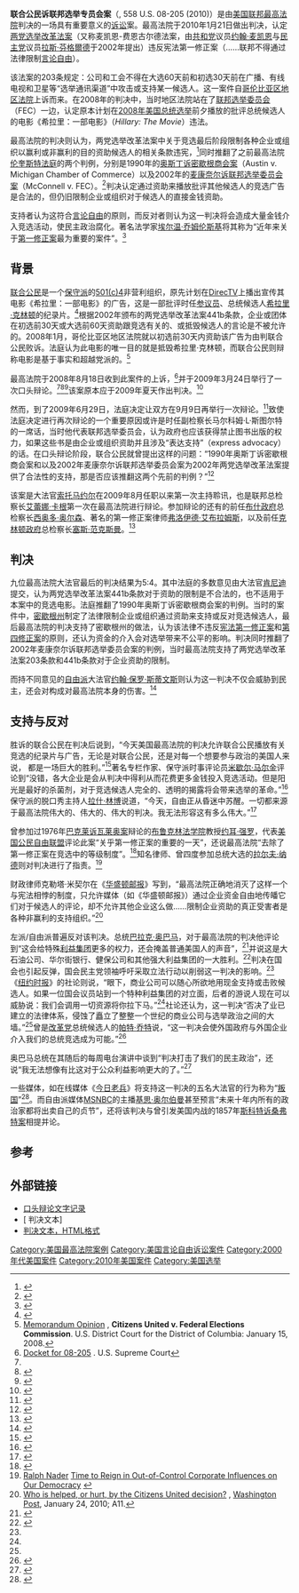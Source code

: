 {{noteTA
|G1=USState
|G2=美國總統
|1=zh-cn:鲁斯; zh-hans:鲁思; zh-hant:露絲;
|2=zh-cn:巴德; zh-hans:拜德; zh-hant:拜德;
|3=zh-cn:斯卡利亚; zh-hans:斯卡利亞; zh-hant:史卡利亞;
|4=zh-cn:罗伯茨; zh-hans:罗伯茨; zh-hant:羅伯茲;
|5=zh-cn:约翰·罗伯茨; zh-hans:约翰·罗伯茨; zh-hant:約翰·羅伯茨;zh-tw:約翰·羅勃茲;zh-hk:尊·羅拔斯;
}}
{{Infobox SCOTUS case
|Litigants=联合公民诉联邦选举委员会案
|ArgueDate=3月24日
|ArgueYear=2009年
|ReargueDate=9月9日
|ReargueYear=2009年
|DecideDate= 1月21日
|DecideYear= 2010年
|FullName=上诉人联合公民 诉 联邦选举委员会
|USVol=558
|USPage=08-205
|Citation=130 S.Ct. 876
|Docket=08-205
|Prior=
|Subsequent=
|QuestionsPresented=两党选举改革法案是否适用于原本将在影院和电视上播放的批评参议员[[希拉里·克林顿|希拉里·克林顿]]的纪录片。
|Holding=
|SCOTUS=2009–2010
|Majority=肯尼迪
|JoinMajority=罗伯茨、斯卡利亚、艾利托；托马斯（除第四部分）；斯蒂文斯、金斯伯格、索托马约尔（仅第四部分）
|Concurrence=罗伯茨
|JoinConcurrence=艾利托
|Concurrence2=斯卡利亚
|JoinConcurrence2=艾利托；托马斯（部分）
|Concurrence/Dissent=斯蒂文斯
|JoinConcurrence/Dissent金斯堡、布雷耶、索托马约尔
|Concurrence/Dissent2=托马斯
|LawsApplied=
}}

'''联合公民诉联邦选举专员会案'''（{{lang|en|''Citizens United v. Federal Election Commission''}}, 558 U.S. 08-205 (2010)）是由[[美国联邦最高法院|美国联邦最高法院]]判决的一场具有重要意义的[[诉讼|诉讼]]案。最高法院于2010年1月21日做出判决，认定[[两党选举改革法案|两党选举改革法案]]（又称麦凯恩-费恩古尔德法案，由[[共和党_(美国)|共和党]]议员[[约翰·麦凯恩|约翰·麦凯恩]]与[[民主党_(美国)|民主党]]议员[[拉斯·芬格爾德|拉斯·芬格爾德]]于2002年提出）违反宪法第一修正案（……联邦不得通过法律限制[[言论自由|言论自由]]）。

该法案的203条规定：公司和工会不得在大选60天前和初选30天前在广播、有线电视和卫星等“选举通讯渠道”中攻击或支持某一候选人。这一案件自[[哥伦比亚区地区法院|哥伦比亚区地区法院]]上诉而来。在2008年的判决中，当时地区法院站在了[[联邦选举委员会|联邦选举委员会]]（FEC）一边，认定原本计划在[[2008年美国总统选举|2008年美国总统选举]]前夕播放的批评总统候选人的电影《希拉里：一部电影》（''Hillary: The Movie''）违法。

最高法院的判决则认为，两党选举改革法案中关于竞选最后阶段限制各种企业或组织以赢利或非赢利的目的资助候选人的相关条款违宪，<ref>{{cite web
|url=http://www.nytimes.com/aponline/2010/01/21/us/AP-US-Supreme-Court-Campaign-Finance.html
|title=Justices Block Key Part of Campaign Law
|publisher=[[美联社|Associated Press]] / New York Times
|date=2010-01-21}}</ref>同时推翻了之前最高法院[[威廉·伦奎斯特|伦奎斯特法庭]]的两个判例，分别是1990年的[[奥斯丁诉密歇根商会案|奥斯丁诉密歇根商会案]]（Austin v. Michigan Chamber of Commerce）以及2002年的[[麦康奈尔诉联邦选举委员会案|麦康奈尔诉联邦选举委员会案]]（McConnell v. FEC）。<ref>{{cite web
|url=http://www.slate.com/id/2242209/
|title=Money Grubbers: The Supreme Court kills campaign finance reform
|first=Richard L.
|last=Hasen
|publisher=Slate
|date=2010-01-21
|access-date=2010-01-25
|archive-date=2011-08-28
|archive-url=https://web.archive.org/web/20110828134049/http://www.slate.com/id/2242209/
|dead-url=no
}}</ref>判决认定通过资助来播放批评其他候选人的竞选广告是合法的，但仍旧限制企业或组织对于候选人的直接金钱资助。

支持者认为这符合[[言论自由|言论自由]]的原则，而反对者则认为这一判决将会造成大量金钱介入竞选活动，使民主政治腐化。著名法学家[[埃尔温·乔姆伦斯基|埃尔温·乔姆伦斯基]]将其称为“近年来关于[[美国宪法第一修正案|第一修正案]]最为重要的案件”。<ref>{{Citation
|last=Liptak
|first=Adam
|date=August 6, 2009
|title=Sotomayor Faces Heavy Workload of Complex Cases
|newspaper=New York Times
|url=http://www.nytimes.com/2009/08/07/us/politics/07scotus.html
|accessdate=2010-01-25
|archive-date=2020-11-09
|archive-url=https://web.archive.org/web/20201109040415/https://www.nytimes.com/2009/08/07/us/politics/07scotus.html
|dead-url=no
}}</ref>

==背景==
[[联合公民|联合公民]]是一个[[保守派|保守派]]的[[501(c)条款|501(c)4]]非营利组织，原先计划在[[DirecTV|DirecTV]]上播出宣传其电影《希拉里：一部电影》的广告，这是一部批评时任[[参议员|参议员]]、总统候选人[[希拉里·克林顿|希拉里·克林顿]]的纪录片。<ref name="Barnes">{{cite news|url=http://www.washingtonpost.com/wp-dyn/content/article/2009/03/14/AR2009031401603_pf.html|title='Hillary: The Movie' to Get Supreme Court Screening|last=Barnes|first=Robert|date=2009-03-15|work=The Washington Post|accessdate=2009-03-22|archive-date=2020-12-13|archive-url=https://web.archive.org/web/20201213153835/https://www.washingtonpost.com/wp-dyn/content/article/2009/03/14/AR2009031401603_pf.html|dead-url=no}}</ref>根据2002年颁布的两党选举改革法案441b条款，企业或团体在初选前30天或大选前60天资助跟竞选有关的、或抵毁候选人的言论是不被允许的。2008年1月，哥伦比亚区地区法院就以初选前30天内资助该广告为由判联合公民败诉。法庭认为此电影的唯一目的就是抵毁希拉里·克林顿，而联合公民则辩称电影是基于事实和超越党派的。<ref>[https://ecf.dcd.uscourts.gov/cgi-bin/show_public_doc?2007cv2240-39 Memorandum Opinion] {{Wayback|url=https://ecf.dcd.uscourts.gov/cgi-bin/show_public_doc?2007cv2240-39 |date=20210321224635 }}, '''Citizens United v. Federal Elections Commission'''. U.S. District Court for the District of Columbia: January 15, 2008.</ref>

最高法院于2008年8月18日收到此案件的上诉，<ref>[http://www.supremecourtus.gov/docket/08-205.htm Docket for 08-205] {{Wayback|url=http://www.supremecourtus.gov/docket/08-205.htm |date=20090810141124 }}. U.S. Supreme Court</ref>并于2009年3月24日举行了一次口头辩论。<ref name="Barnes"/><ref name="Ross">{{cite news|url=http://www.foxnews.com/story/0,2933,509712,00.html?sPage=fnc/us/supremecourt|title=March 24: Hillary Clinton Film Challenged|last=Ross|first=Lee|date=2009-03-18|publisher=Fox News|accessdate=2009-03-22|archive-url=https://web.archive.org/web/20090325015643/http://www.foxnews.com/story/0,2933,509712,00.html?sPage=fnc%2Fus%2Fsupremecourt|archive-date=2009-03-25|dead-url=yes}}</ref><ref name="Holland">{{cite news|url=http://news.findlaw.com/ap_stories/a/w/1154/03-21-2009/20090321072040_19.html|title=Now showing at Supreme Court: 'Hillary: The Movie'|last=Holland|first=Jesse J.|date=2009-03-21|publisher=Associated Press|accessdate=2009-03-22}}{{dead link|date=2018年1月 |bot=InternetArchiveBot |fix-attempted=yes }}</ref>该案原本应于2009年夏天作出判决。<ref name='NYT 2009-05-08'>{{cite web |url=http://query.nytimes.com/gst/fullpage.html?res=9A07E5D8113EF936A15750C0A96F9C8B63&sec=&spon=&&scp=4&sq=Citizens%20United%20v.%20Federal%20Election%20Commission%20&st=cse |title=Justices Consider Interplay Between First Amendment and Campaign Finance Laws |accessdate=2009-05-09 |last=Adam |first=Liptak |date=2009-03-25 |page=2 |work=The New York Times |archive-date=2016-11-08 |archive-url=https://web.archive.org/web/20161108042144/http://query.nytimes.com/gst/fullpage.html?res=9A07E5D8113EF936A15750C0A96F9C8B63&sec=&spon=&&scp=4&sq=Citizens%20United%20v.%20Federal%20Election%20Commission%20&st=cse |dead-url=no }}</ref>

然而，到了2009年6月29日，法庭决定让双方在9月9日再举行一次辩论。<ref>{{cite news|url=http://www.washingtonpost.com/wp-dyn/content/article/2009/06/29/AR2009062903997_pf.html|title=Justices to Review Campaign Finance Law Constraints|last=Barnes|first=Robert|date=2009-06-30|work=The Washington Post|accessdate=2010-01-25|archive-date=2019-04-03|archive-url=https://web.archive.org/web/20190403224900/http://www.washingtonpost.com/wp-dyn/content/article/2009/06/29/AR2009062903997_pf.html|dead-url=no}}</ref>致使法庭决定进行再次辩论的一个重要原因或许是时任副检察长马尔科姆·L·斯图尔特的一席话，当时他代表联邦选举委员会，认为政府也应该获得禁止图书出版的权力，如果这些书是由企业或组织资助并且涉及“表达支持”（express advocacy）的话。在口头辩论阶段，联合公民就曾提出这样的问题：“1990年奥斯丁诉密歇根商会案和以及2002年麦康奈尔诉联邦选举委员会案为2002年两党选举改革法案提供了合法性的支持，那是否应该推翻这两个先前的判例？”<ref>{{cite news|url=http://www.firstamendmentcenter.org/news.aspx?id=21767|title=Anti-Hillary dispute to be re-heard|date=2009-06-29|publisher=Associated Press|accessdate=2009-06-29|archive-date=2009-08-04|archive-url=https://web.archive.org/web/20090804004347/http://www.firstamendmentcenter.org/news.aspx?id=21767|dead-url=yes}}</ref>

该案是大法官[[索尼娅·索托马约尔|索托马约尔]]在2009年8月任职以来第一次主持聆讯，也是联邦总检察长[[艾蕾娜·卡根|艾蕾娜·卡根]]第一次在最高法院进行辩论。参加辩论的还有的前任[[乔治·沃克·布什|布什政府]]总检察长[[西奥多·奥尔森|西奥多·奥尔森]]、著名的第一修正案律师[[弗洛伊德·艾布拉姆斯|弗洛伊德·艾布拉姆斯]]，以及前任[[比尔·克林顿|克林顿政府]]总检察长[[塞斯·范克斯曼|塞斯·范克斯曼]]。<ref>{{Cite web |url=http://voices.washingtonpost.com/postpartisan/2009/09/hillary_the_oral_argument.html |title=Hillary:The Oral Argument |access-date=2010-01-25 |archive-date=2021-03-08 |archive-url=https://web.archive.org/web/20210308052950/http://voices.washingtonpost.com/postpartisan/2009/09/hillary_the_oral_argument.html |dead-url=no }}</ref>

==判决==
九位最高法院大法官最后的判决结果为5:4。其中法庭的多数意见由大法官[[安东尼·肯尼迪|肯尼迪]]提交，认为两党选举改革法案441b条款对于资助的限制是不合法的，也不适用于本案中的竞选电影。法庭推翻了1990年奥斯丁诉密歇根商会案的判例。当时的案件中，[[密歇根州|密歇根州]]制定了法律限制企业或组织通过资助来支持或反对竞选候选人，最后最高法院的判决支持了密歇根州的做法，认为该法律不违反[[美国宪法第一修正案|宪法第一修正案]]和[[美国宪法第四修正案|第四修正案]]的原则，还认为资金的介入会对选举带来不公平的影响。判决同时推翻了2002年麦康奈尔诉联邦选举委员会案的判例，当时最高法院支持了两党选举改革法案203条款和441b条款对于企业资助的限制。

而持不同意见的[[自由派|自由派]]大法官[[约翰·保罗·斯蒂文斯|约翰·保罗·斯蒂文斯]]则认为这一判决不仅会威胁到民主，还会对构成对最高法院本身的伤害。<ref name="NYT">{{cite web|url=http://www.chinaelections.org/NewsInfo.asp?NewsID=167491 | title=纽约时报社论：高法判决重挫美国民主 | publisher=中国选举与治理网 | accessdate=2010-01-25}}</ref>

==支持与反对==
胜诉的联合公民在判决后说到，“今天美国最高法院的判决允许联合公民播放有关竞选的纪录片与广告，无论是对联合公民，还是对每一个想要参与政治的美国人来说， 都是一场巨大的胜利。”<ref>{{cite web |url=http://citizensunited.org/blog.aspx?entryid=8225648 |title=Statement from David N. Bossie |publisher=Citizens United Blog<! |date=2010-01-21 |accessdate=2010-01-22 |deadurl=yes |archiveurl=https://web.archive.org/web/20100127011535/http://www.citizensunited.org/blog.aspx?entryid=8225648 |archivedate=2010-01-27 }}</ref>著名专栏作家、保守派时事评论员[[米歇尔·马尔金|米歇尔·马尔金]]评论到“没错，各大企业是会从判决中得利从而花费更多金钱投入竞选活动。但是阳光是最好的杀菌剂，对于竞选候选人完全的、透明的揭露将会带来选举的革命。”<ref>{{cite web |url=http://michellemalkin.com/2010/01/21/supreme-court-decimates-mccain-feingold-campaign-finance-law/5648 |title=Supreme Court decimates McCain-Feingold campaign finance law |publisher=Michelle Malkin.com<! |date=2010-01-21 |accessdate=2010-01-22 |archive-date=2013-01-20 |archive-url=https://web.archive.org/web/20130120054742/http://michellemalkin.com/2010/01/21/supreme-court-decimates-mccain-feingold-campaign-finance-law/5648/ |dead-url=no }}</ref>保守派的脱口秀主持人[[拉什·林博|拉什·林博]]说道，“今天，自由正从昏迷中苏醒。一切都来源于最高法院伟大的、伟大的、伟大的判决。我无法形容这有多么伟大。”<ref>{{cite web |url=http://www.rushlimbaugh.com/home/daily/site_012110/content/01125106.guest.html |title=N/A |publisher=Rush Limbaugh.com<! |date=2010-01-21 |accessdate=2010-01-22 |archive-date=2011-01-06 |archive-url=https://web.archive.org/web/20110106045506/http://www.rushlimbaugh.com/home/daily/site_012110/content/01125106.guest.html |dead-url=no }}</ref>

曾参加过1976年[[巴克莱诉瓦莱奥案|巴克莱诉瓦莱奥案]]辩论的[[布鲁克林法学院|布鲁克林法学院]]教授[[约耳·强罗|约耳·强罗]]，代表[[美国公民自由联盟|美国公民自由联盟]]评论此案“关乎第一修正案的重要的一天”，还说最高法院“去除了第一修正案在竞选中的等级制度”。<ref>{{cite web |last=Gora |first=Joel |title=How Corporate Money Will Reshape Politics: Restoring Free Speech in Elections |url=http://roomfordebate.blogs.nytimes.com/2010/01/21/how-corporate-money-will-reshape-politics/ |work=Opinion |publisher=[[The_New_York_Times|The New York Times]] |date=2010-01-21 |accessdate=2010-01-24 |archive-date=2021-03-20 |archive-url=https://web.archive.org/web/20210320134443/https://roomfordebate.blogs.nytimes.com/2010/01/21/how-corporate-money-will-reshape-politics/ |dead-url=no }}</ref>知名律师、曾四度参加总统大选的[[拉尔夫·纳德|拉尔夫·纳德]]则对判决进行了指责。<ref>[[Ralph_Nader|Ralph Nader]] [http://www.nader.org/index.php?/archives/2168-Time-to-Reign-in-Out-of-Control-Corporate-Influences-on-Our-Democracy.html#extended Time to Reign in Out-of-Control Corporate Influences on Our Democracy] {{Wayback|url=http://www.nader.org/index.php?%2Farchives%2F2168-Time-to-Reign-in-Out-of-Control-Corporate-Influences-on-Our-Democracy.html#extended |date=20170709163326 }}</ref>

财政律师克勒塔·米契尔在《[[华盛顿邮报|华盛顿邮报]]》写到，“最高法院正确地消灭了这样一个与宪法相悖的制度，只允许媒体（如《华盛顿邮报》）通过企业资金自由地传皤它们对于候选人的评论，却不允许其他企业这么做……限制企业资助的真正受害者是各种非赢利的支持组织。”<ref>[http://www.washingtonpost.com/wp-dyn/content/article/2010/01/22/AR2010012203874.html?hpid=opinionsbox1 Who is helped, or hurt, by the Citizens United decision?] {{Wayback|url=http://www.washingtonpost.com/wp-dyn/content/article/2010/01/22/AR2010012203874.html?hpid=opinionsbox1 |date=20190403163548 }}, [[Washington_Post|Washington Post]], January 24, 2010; A11.</ref>

左派/自由派普遍反对该判决。总统[[巴拉克·奥巴马|巴拉克·奥巴马]]，对于最高法院的判决他评论到“这会给特殊[[利益集团|利益集团]]更多的权力，还会掩盖普通美国人的声音”，<ref>{{cite web |url=http://politicalticker.blogs.cnn.com/2010/01/21/obama-criticizes-campaign-finance-ruling// |title=Obama Criticizes Campaign Finance Ruling |publisher=CNN Political Ticker<! |date=2010-01-20 |accessdate=2010-01-22 |archive-date=2021-04-11 |archive-url=https://web.archive.org/web/20210411044334/https://politicalticker.blogs.cnn.com/2010/01/21/obama-criticizes-campaign-finance-ruling/ |dead-url=no }}</ref>并说这是大石油公司、华尔街银行、健保公司和其他强大利益集团的一大胜利。<ref name="china">{{cite web | url=http://www.china.com.cn/international/txt/2010-01/25/content_19302963.htm | title=评美最高法院取消企业资助竞选金额限制 | publisher=中国网 | accessdate=2010-01-25 | archive-date=2016-03-05 | archive-url=https://web.archive.org/web/20160305032230/http://www.china.com.cn/international/txt/2010-01/25/content_19302963.htm | dead-url=no }}</ref>判决在国会也引起反弹，国会民主党领袖呼吁采取立法行动以削弱这一判决的影响。<ref name="china" />《[[纽约时报|纽约时报]]》的社论则说，“眼下，商业公司可以随心所欲地用现金支持或击败候选人。如果一位国会议员站到一个特种利益集团的对立面，后者的游说人现在可以威胁说：我们会调用一切资源将你拉下马。”<ref name="NYT" />社论还认为，这一判决“否决了业已建立的法律体系，侵蚀了矗立了整整一个世纪的商业公司与选举政治之间的大墙。”<ref name="NYT" />曾是[[改革党|改革党]]总统候选人的[[帕特·乔特|帕特·乔特]]说，“这一判决会使外国政府与外国企业介入我们的总统竞选成为可能。”<ref>{{cite web |url=http://www.politico.com/news/stories/0110/31845.html |title=Decision May Mean More Foreign Cash |publisher=Politico<! |date=2010-01-21 |accessdate=2010-01-22 |archive-date=2015-05-10 |archive-url=https://web.archive.org/web/20150510042839/http://www.politico.com/news/stories/0110/31845.html |dead-url=no }}</ref>

奥巴马总统在其随后的每周电台演讲中谈到“判决打击了我们的民主政治”，还说“我无法想像有比这对于公众利益影响更大的了。”<ref>{{cite web |url=http://www.huffingtonpost.com/2010/01/23/obama-weekly-address-vide_n_434082.html |title=President Blasts Supreme Court Over Citizens United Decision |publisher=Huffington Post<! |date=2010-01-23 |accessdate=2010-01-23 |archive-date=2018-11-10 |archive-url=https://web.archive.org/web/20181110065708/https://www.huffingtonpost.com/2010/01/23/obama-weekly-address-vide_n_434082.html |dead-url=no }}</ref>

一些媒体，如在线媒体《[[今日老兵|今日老兵]]》将支持这一判决的五名大法官的行为称为“[[叛国|叛国]]”<ref>{{cite web|url=http://www.veteranstoday.com/2010/01/22/call-for-immediate-arrest-of-5-supreme-court-justices-for-treason/|title=Call for Immediate Arrest of Five Supreme Court Justices for Treason|publisher=veteranstoday.com<!|date=2010-01-22|accessdate=2010-01-22|archive-date=2017-04-10|archive-url=https://web.archive.org/web/20170410052729/http://www.veteranstoday.com/2010/01/22/call-for-immediate-arrest-of-5-supreme-court-justices-for-treason/|dead-url=no}}</ref>。而自由派媒体[[MSNBC|MSNBC]]的主播[[基思·奥尔伯曼|基思·奥尔伯曼]]甚至预言“未来十年内所有的政治家都将出卖自己的贞节”，还将该判决与曾引发美国内战的1857年[[斯科特诉桑弗特案|斯科特诉桑弗特案]]相提并论。

==参考==
{{reflist|2}}

==外部链接==
*[https://web.archive.org/web/20170702021217/https://www.supremecourt.gov/oral_arguments/argument_transcripts/08-205%5BReargued%5D.pdf 口头辩论文字记录]{{en}}
*[{{SCOTUS URL|opinions/09pdf/08-205.pdf}} 判决文本]{{en}}
*[http://www.law.cornell.edu/supct/html/08-205.ZS.html 判决文本，HTML格式] {{Wayback|url=http://www.law.cornell.edu/supct/html/08-205.ZS.html |date=20210506054836 }}{{en}}

{{US1stAmendment|state=collapsed}}

[[Category:美国最高法院案例|Category:美国最高法院案例]]
[[Category:美国言论自由诉讼案件|Category:美国言论自由诉讼案件]]
[[Category:2000年代美国案件|Category:2000年代美国案件]]
[[Category:2010年美国案件|Category:2010年美国案件]]
[[Category:美国选举|Category:美国选举]]